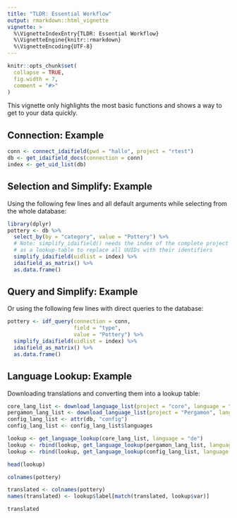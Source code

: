 ```yaml
---
title: "TLDR: Essential Workflow"
output: rmarkdown::html_vignette
vignette: >
  %\VignetteIndexEntry{TLDR: Essential Workflow}
  %\VignetteEngine{knitr::rmarkdown}
  %\VignetteEncoding{UTF-8}
---
```


```r
knitr::opts_chunk$set(
  collapse = TRUE,
  fig.width = 7,
  comment = "#>"
)
```

This vignette only highlights the most basic functions and shows a way to get to
your data quickly. 

## Connection: Example

```r
conn <- connect_idaifield(pwd = "hallo", project = "rtest")
db <- get_idaifield_docs(connection = conn)
index <- get_uid_list(db)
```

## Selection and Simplify: Example

Using the following few lines and all default arguments while selecting from the whole database: 

```r
library(dplyr)
pottery <- db %>%
  select_by(by = "category", value = "Pottery") %>%
  # Note: simplify_idaifield() needs the index of the complete project database 
  # as a lookup-table to replace all UUIDs with their identifiers
  simplify_idaifield(uidlist = index) %>%
  idaifield_as_matrix() %>%
  as.data.frame()
```
## Query and Simplify: Example

Or using the following few lines with direct queries to the database:

```r
pottery <- idf_query(connection = conn,
                     field = "type", 
                     value = "Pottery") %>%
  simplify_idaifield(uidlist = index) %>%
  idaifield_as_matrix() %>%
  as.data.frame()
```

## Language Lookup: Example

Downloading translations and converting them into a lookup table:

```r
core_lang_list <- download_language_list(project = "core", language = "de")
pergamon_lang_list <- download_language_list(project = "Pergamon", language = "de")
config_lang_list <- attr(db, "config")
config_lang_list <- config_lang_list$languages

lookup <- get_language_lookup(core_lang_list, language = "de")
lookup <- rbind(lookup, get_language_lookup(pergamon_lang_list, language = "de"))
lookup <- rbind(lookup, get_language_lookup(config_lang_list, language = "de"))

head(lookup)
```


```r
colnames(pottery)

translated <- colnames(pottery)
names(translated) <- lookup$label[match(translated, lookup$var)]

translated
```




